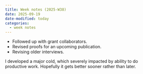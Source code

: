 ```yaml
---
title: Week notes (2025-W38)
date: 2025-09-19
date-modified: today
categories:
  - week notes
---
```


- Followed up with grant collaborators.
- Revised proofs for an upcoming publication.
- Revising older interviews.

I developed a major cold, which severely impacted by ability to do productive work. Hopefully it gets better sooner rather than later.